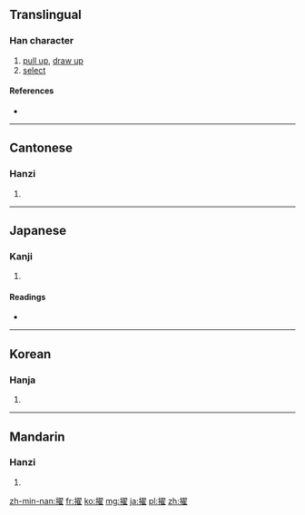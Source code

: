 ==Translingual==

===Han character===
{{Han char|rn=64|rad=手|as=14|sn=17|four=5701<sub>4</sub>|canj=手尸一土 (QSMG), X手尸一土 (XQSMG)|ids=⿰[[扌]][[翟]]}}

# [[pull up]], [[draw up]]
# [[select]]

====References====
* {{Han ref|kx=0459.270|dkj=12852|dj=0808.200|hdz=31977.070|uh=64E2|ud=25826|bh=C0C2|bd=49346}}

----

==Cantonese==

===Hanzi===
{{yue-hanzi|jyut=|y=jaak6, jok6}}

# {{defn|lang=yue|sort=手14}}

----

==Japanese==

===Kanji===
{{ja-kanji|grade=|rs=手14}}

# {{defn|lang=ja|sort=手14}}

====Readings====
* {{ja-readings|on=[[てき]] (teki), [[たく]] (taku)|kun=[[ぬきんでる]] (nukinderu)}}

----

==Korean==

===Hanja===
{{ko-hanja|hangeul=탁|eumhun=|rv=tak|mr=t'ak|y=thak}}

# {{defn|lang=ko|sort=手14}}

----

==Mandarin==

===Hanzi===
{{cmn-hanzi|pin=[[zhuó]] ([[zhuo2]])|wg=cho<sup>2</sup>}}

# {{defn|lang=cmn|sort=手14}}

[[zh-min-nan:擢]]
[[fr:擢]]
[[ko:擢]]
[[mg:擢]]
[[ja:擢]]
[[pl:擢]]
[[zh:擢]]